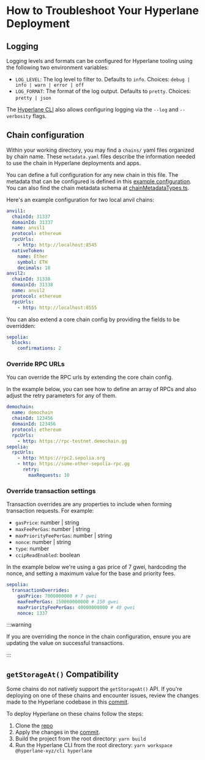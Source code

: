 # How to Troubleshoot Your Hyperlane Deployment

## Logging

Logging levels and formats can be configured for Hyperlane tooling using the following two environment variables:

- `LOG_LEVEL`: The log level to filter to. Defaults to `info`. Choices: `debug | info | warn | error | off`
- `LOG_FORMAT`: The format of the log output. Defaults to `pretty`. Choices: `pretty | json`

The [Hyperlane CLI](/docs/reference/cli.mdx) also allows configuring logging via the `--log` and `--verbosity` flags.

## Chain configuration

Within your working directory, you may find a `chains/` yaml files organized by chain name. These `metadata.yaml` files describe the information needed to use the chain in Hyperlane deployments and apps.

You can define a full configuration for any new chain in this file. The metadata that can be configured is defined in this [example configuration](https://github.com/hyperlane-xyz/hyperlane-monorepo/blob/main/typescript/cli/examples/chain-config.yaml). You can also find the chain metadata schema at [chainMetadataTypes.ts](https://github.com/hyperlane-xyz/hyperlane-monorepo/blob/main/typescript/sdk/src/metadata/chainMetadataTypes.ts).

Here's an example configuration for two local anvil chains:

```yaml
anvil1:
  chainId: 31337
  domainId: 31337
  name: anvil1
  protocol: ethereum
  rpcUrls:
    - http: http://localhost:8545
  nativeToken:
    name: Ether
    symbol: ETH
    decimals: 18
anvil2:
  chainId: 31338
  domainId: 31338
  name: anvil2
  protocol: ethereum
  rpcUrls:
    - http: http://localhost:8555
```

You can also extend a core chain config by providing the fields to be overridden:

```yaml
sepolia:
  blocks:
    confirmations: 2
```

### Override RPC URLs

You can override the RPC urls by extending the core chain config.

In the example below, you can see how to define an array of RPCs and also adjust the retry parameters for any of them.

```yaml
demochain:
  name: demochain
  chainId: 123456
  domainId: 123456
  protocol: ethereum
  rpcUrls:
    - http: https://rpc-testnet.demochain.gg
sepolia:
  rpcUrls:
    - http: https://rpc2.sepolia.org
    - http: https://some-other-sepolia-rpc.gg
      retry:
        maxRequests: 10
```

### Override transaction settings

Transaction overrides are any properties to include when forming transaction requests. For example:

- `gasPrice`: number | string
- `maxFeePerGas`: number | string
- `maxPriorityFeePerGas`: number | string
- `nonce`: number | string
- `type`: number
- `ccipReadEnabled`: boolean

In the example below we're using a gas price of 7 gwei, hardcoding the nonce, and setting a maximum value for the base and priority fees.

```yaml
sepolia:
  transactionOverrides:
    gasPrice: 7000000000 # 7 gwei
    maxFeePerGas: 150000000000 # 150 gwei
    maxPriorityFeePerGas: 40000000000 # 40 gwei
    nonce: 1337
```

:::warning

If you are overriding the nonce in the chain configuration, ensure you are updating the value on successful transactions.

:::

## `getStorageAt()` Compatibility

Some chains do not natively support the `getStorageAt()` API. If you're deploying on one of these chains and encounter issues, review the changes made to the Hyperlane codebase in this [commit](https://github.com/hyperlane-xyz/hyperlane-monorepo/commit/871df7a4dce203ff5cf23ae654d03743dc00ea61).

To deploy Hyperlane on these chains follow the steps:

1. Clone the [repo](https://github.com/hyperlane-xyz/hyperlane-monorepo)
2. Apply the changes in the [commit](https://github.com/hyperlane-xyz/hyperlane-monorepo/commit/871df7a4dce203ff5cf23ae654d03743dc00ea61).
3. Build the project from the root directory: `yarn build`
4. Run the Hyperlane CLI from the root directory: `yarn workspace @hyperlane-xyz/cli hyperlane`

